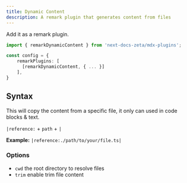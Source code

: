 ```yaml
---
title: Dynamic Content
description: A remark plugin that generates content from files
---
```


Add it as a remark plugin.

```ts
import { remarkDynamicContent } from 'next-docs-zeta/mdx-plugins';

const config = {
    remarkPlugins: [
      [remarkDynamicContent, { ... }]
    ],
}
```

## Syntax

This will copy the content from a specific file, it only can used in code blocks
& text.

`|reference:` + `path` + `|`

**Example:** `|reference:./path/to/your/file.ts|`

### Options

- `cwd` the root directory to resolve files
- `trim` enable trim file content
